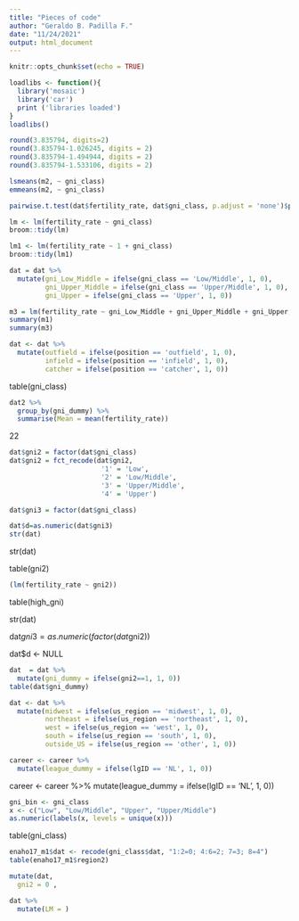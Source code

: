 ```yaml
---
title: "Pieces of code"
author: "Geraldo B. Padilla F."
date: "11/24/2021"
output: html_document
---
```


```r
knitr::opts_chunk$set(echo = TRUE)
```

```r
loadlibs <- function(){
  library('mosaic')
  library('car')
  print ('libraries loaded')
}
loadlibs()
```


```r
round(3.835794, digits=2)
round(3.835794-1.026245, digits = 2)
round(3.835794-1.494944, digits = 2)
round(3.835794-1.533106, digits = 2)
```


```r
lsmeans(m2, ~ gni_class)
emmeans(m2, ~ gni_class)
```






```r
pairwise.t.test(dat$fertility_rate, dat$gni_class, p.adjust = 'none')$p.value
```



```r
lm <- lm(fertility_rate ~ gni_class)
broom::tidy(lm)
```

```r
lm1 <- lm(fertility_rate ~ 1 + gni_class)
broom::tidy(lm1)
```

```r
dat = dat %>%
  mutate(gni_Low_Middle = ifelse(gni_class == 'Low/Middle', 1, 0),
         gni_Upper_Middle = ifelse(gni_class == 'Upper/Middle', 1, 0),
         gni_Upper = ifelse(gni_class == 'Upper', 1, 0))
```

```r
m3 = lm(fertility_rate ~ gni_Low_Middle + gni_Upper_Middle + gni_Upper, data = dat)
summary(m1)
summary(m3)
```

```r
dat <- dat %>%
  mutate(outfield = ifelse(position == 'outfield', 1, 0),
         infield = ifelse(position == 'infield', 1, 0),
         catcher = ifelse(position == 'catcher', 1, 0))
```



table(gni_class)







```r
dat2 %>%
  group_by(gni_dummy) %>%
  summarise(Mean = mean(fertility_rate))

```
22

```r
dat$gni2 = factor(dat$gni_class)
dat$gni2 = fct_recode(dat$gni2,
                       '1' = 'Low',
                       '2' = 'Low/Middle',
                       '3' = 'Upper/Middle',
                       '4' = 'Upper')
```

```r
dat$gni3 = factor(dat$gni_class)
```


```r
dat$d=as.numeric(dat$gni3)
str(dat)
```



str(dat)


table(gni2)

```r
(lm(fertility_rate ~ gni2))
```

table(high_gni)


str(dat)

dat$gni3 = as.numeric(factor(dat$gni2))



dat$d <- NULL

```r
dat  = dat %>%
  mutate(gni_dummy = ifelse(gni2==1, 1, 0))
table(dat$gni_dummy)
```

```r
dat <- dat %>%
  mutate(midwest = ifelse(us_region == 'midwest', 1, 0),
         northeast = ifelse(us_region == 'northeast', 1, 0),
         west = ifelse(us_region == 'west', 1, 0),
         south = ifelse(us_region == 'south', 1, 0),
         outside_US = ifelse(us_region == 'other', 1, 0))

career <- career %>%
  mutate(league_dummy = ifelse(lgID == 'NL', 1, 0))
```




career <- career %>%
  mutate(league_dummy = ifelse(lgID == 'NL', 1, 0))

```r
gni_bin <- gni_class
x <- c("Low", "Low/Middle", "Upper", "Upper/Middle")
as.numeric(labels(x, levels = unique(x)))
```

table(gni_class)

```r
enaho17_m1$dat <- recode(gni_class$dat, "1:2=0; 4:6=2; 7=3; 8=4")
table(enaho17_m1$region2)
```

```r
mutate(dat,
  gni2 = 0 ,
```


```r
dat %>%
  mutate(LM = )
```

